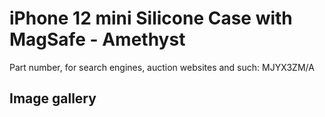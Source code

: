 
# iPhone 12 mini Silicone Case with MagSafe - Amethyst

Part number, for search engines, auction websites and such: MJYX3ZM/A

## Image gallery

<div style={{ width: "768px" }}>
  <GalleryComponent
    images={[
      {
        original: "/everysource/MJYX3.png",
        thumbnail: "/everypreview/MJYX3.png",
      },
      {
        original: "/everysource/MJYX3_AV01.png",
        thumbnail: "/everypreview/MJYX3_AV01.png",
      },
      {
        original: "/everysource/MJYX3_AV02.png",
        thumbnail: "/everypreview/MJYX3_AV02.png",
      },
      {
        original: "/everysource/MJYX3_AV03.png",
        thumbnail: "/everypreview/MJYX3_AV03.png",
      },
      {
        original: "/everysource/MJYX3_AV04.png",
        thumbnail: "/everypreview/MJYX3_AV04.png",
      },
      {
        original: "/everysource/MJYX3_AV05.png",
        thumbnail: "/everypreview/MJYX3_AV05.png",
      }
    ]}
  />
</div>